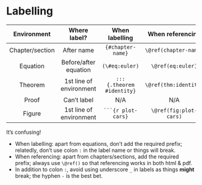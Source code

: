 # Labelling {#label}


| Environment | Where label? | When labelling | When referencing |
|:-----:|:-------:|:---------:|:-------:|
| Chapter/section | After name | `{#chapter-name}` | `\@ref(chapter-name)` |
| Equation | Before/after equation | `(\#eq:euler)` | `\@ref(eq:euler)` |
| Theorem | 1st line of environment | `::: {.theorem #identity}` | `\@ref(thm:identity)` |
| Proof | Can't label | N/A | N/A |
| Figure | 1st line of environment | ` ```{r plot-cars} ` | `\@ref(fig:plot-cars)` |

It's confusing!

* When labelling: apart from equations, don't add the required prefix; relatedly, don't use colon `:` in the label name or things will break.
* When referencing: apart from chapters/sections, add the required prefix; always use `\@ref()` so that referencing works in both html & pdf.
* In addition to colon `:`, avoid using underscore `_` in labels as things **might** break; the hyphen `-` is the best bet.

